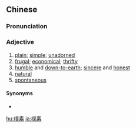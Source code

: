 {{also|朴素}}
==Chinese==
{{zh-forms|s=朴素}}

===Pronunciation===
{{zh-pron
|m=樸sù
|c=pok3 sou3
|mn=phok-sò͘
|cat=a
}}

===Adjective===
{{zh-adj}}

# [[plain]]; [[simple]]; [[unadorned]] {{gloss|of colours, designs, styles, etc.}}
# [[frugal]]; [[economical]]; [[thrifty]]
# [[humble]] and [[down-to-earth]]; [[sincere]] and [[honest]]
# [[natural]]
# [[spontaneous]]

====Synonyms====
* {{zh-l|樸實}}

{{zh-cat|Elementary}}

[[hu:樸素]]
[[ja:樸素]]